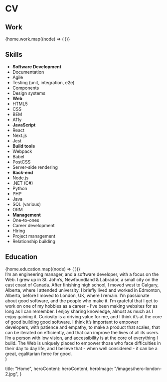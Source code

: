 


# CV

## Work

<Associations>
  {home.work.map((node) => (
    <Association key={node.company} {...node} />
  ))}
</Associations>

<VerticalSpacing size="xl" />

## Skills

<Skills>

- <strong>Software Development</strong>
- Documentation
- Agile
- Testing (unit, integration, e2e)
- Components
- Design systems
- <strong>Web</strong>
- HTML5
- CSS
- BEM
- A11y
- <strong>JavaScript</strong>
- React
- Next.js
- Jest
- <strong>Build tools</strong>
- Webpack
- Babel
- PostCSS
- Server-side rendering
- <strong>Back-end</strong>
- Node.js
- .NET (C#)
- Python
- PHP
- Java
- SQL (various)
- ORM
- <strong>Management</strong>
- One-to-ones
- Career development
- Hiring
- Project management
- Relationship building

</Skills>

<VerticalSpacing size="xxxl" />

## Education

<Associations>
  {home.education.map((node) => (
    <Association key={node.company} {...node} />
  ))}
</Associations>

  <Section>
    <VerticalSpacing size="md" />
    <Paragraph isLead>
      I’m an engineering manager, and a software developer, with a focus on the
      Web.
    </Paragraph>
    <Paragraph>
      I grew up in St. Johnʼs, Newfoundland & Labrador, a small city on the east
      coast of Canada. After finishing high school, I moved west to Calgary,
      Alberta, where I attended university. I briefly lived and worked in
      Edmonton, Alberta, before I moved to London, UK, where I remain.
    </Paragraph>
    <Paragraph>
      I’m passionate about good software, and the people who make it. I’m
      grateful that I get to work on one of my hobbies as a career - Iʼve been
      making websites for as long as I can remember. I enjoy sharing knowledge,
      almost as much as I enjoy gaining it. Curiosity is a driving value for me,
      and I think itʼs at the core of good building good software. I think itʼs
      important to empower developers, with patience and empathy, to make a
      product that scales, that can be iterated on efficiently, and that can
      improve the lives of all its users.
    </Paragraph>
    <Paragraph>
      Iʼm a person with low vision, and accessibility is at the core of
      everything I build. The Web is uniquely placed to empower those who face
      difficulties in their day to day life, and I believe that - when well
      considered - it can be a great, egalitarian force for good.
    </Paragraph>
    <VerticalSpacing size="xxl" />
  </Section>
)

  title: "Home",
  heroContent: heroContent,
  heroImage: "/images/hero-london-2.jpg",
}

